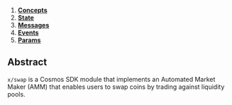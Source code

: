 
1. **[Concepts](01_concepts.md)**
2. **[State](02_state.md)**
3. **[Messages](03_messages.md)**
4. **[Events](04_events.md)**
5. **[Params](05_params.md)**

## Abstract

`x/swap` is a Cosmos SDK module that implements an Automated Market Maker (AMM) that enables users to swap coins by trading against liquidity pools.


>

